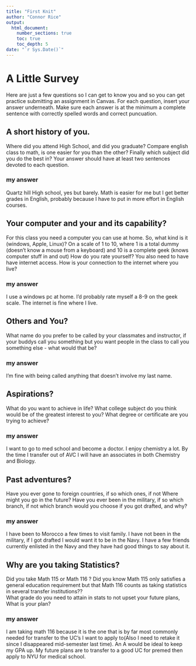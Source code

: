 ```yaml
---
title: "First Knit"
author: "Connor Rice"
output: 
  html_document:
    number_sections: true
    toc: true
    toc_depth: 5
date: "`r Sys.Date()`"   
---
```


# A Little Survey

Here are just a few questions so I can get to know you and so you can get practice submitting an assignment in Canvas. For each question, insert your answer underneath. Make sure each answer is at the minimum a complete sentence with correctly spelled words and correct puncuation.

## A short history of you.

Where did you attend High School, and did you graduate? Compare english class to math, is one easier for you than the other? Finally which subject did you do the best in? Your answer should have at least two sentences devoted to each question.

### my answer

Quartz hill High school, yes but barely. Math is easier for me but I get better grades in English, probably because I have to put in more effort in English courses.

## Your computer and your and its capability?

For this class you need a computer you can use at home. So, what kind is it (windows, Apple, Linux)? On a scale of 1 to 10, where 1 is a total dummy (doesn't know a mouse from a keyboard) and 10 is a complete geek (knows computer stuff in and out) How do you rate yourself? You also need to have have internet access. How is your connection to the internet where you live?

### my answer

I use a windows pc at home. I'd probably rate myself a 8-9 on the geek scale. The internet is fine where I live.

## Others and You?

What name do you prefer to be called by your classmates and instructor, if your buddys call you something but you want people in the class to call you something else - what would that be?

### my answer

I'm fine with being called anything that doesn't involve my last name.

## Aspirations?

What do you want to achieve in life? What college subject do you think would be of the greatest interest to you? What degree or certificate are you trying to achieve?

### my answer

I want to go to med school and become a doctor. I enjoy chemistry a lot. By the time I transfer out of AVC I will have an associates in both Chemistry and Biology.

## Past adventures?

Have you ever gone to foreign countries, if so which ones, if not Where might you go in the future? Have you ever been in the military, if so which branch, if not which branch would you choose if you got drafted, and why?

### my answer

I have been to Morocco a few times to visit family. I have not been in the military, if I got drafted I would want it to be in the Navy. I have a few friends currently enlisted in the Navy and they have had good things to say about it.

## Why are you taking Statistics?

Did you take Math 115 or Math 116 ? Did you know Math 115 only satisfies a general education requirement but that Math 116 counts as taking statistics in several transfer institutions??\
What grade do you need to attain in stats to not upset your future plans, What is your plan?

### my answer

I am taking math 116 because it is the one that is by far most commonly needed for transfer to the UC's I want to apply to(Also I need to retake it since I disappeared mid-semester last time). An A would be ideal to keep my GPA up. My future plans are to transfer to a good UC for premed then apply to NYU for medical school.
